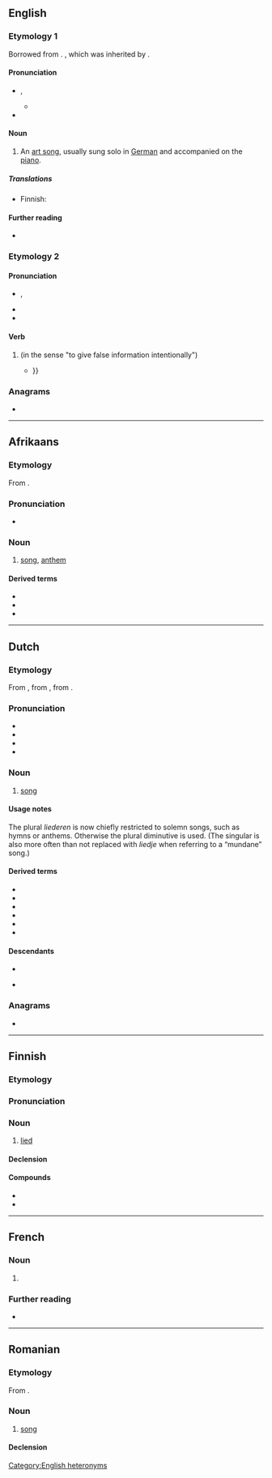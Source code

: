 {{also|Lied}}
==English==

===Etymology 1===
Borrowed from {{bor|en|de|Lied||song}}. {{doublet|en|leed}}, which was inherited by {{cog|ang|leoþ||poem}}.

====Pronunciation====
* {{enPR|lēd}}, {{IPA|en|/liːd/}}
** {{audio|en|LL-Q1860 (eng)-Vealhurl-lied 2.wav|Audio (UK)}}
* {{rhymes|en|iːd|s=1}}

====Noun====
{{en-noun|lieder}}

# {{lb|en|music}} An [[art song]], usually sung solo in [[German]] and accompanied on the [[piano]].

=====Translations=====
{{trans-top|German art song}}
* Finnish: {{t+|fi|lied}}
{{trans-mid}}
{{trans-bottom}}

====Further reading====
* {{pedia}}

===Etymology 2===
{{nonlemma}}

====Pronunciation====
* {{enPR|līd}}, {{IPA|en|/laɪd/}}
* {{audio|en|LL-Q1860 (eng)-Vealhurl-lied.wav |Audio (UK)}}
* {{rhymes|en|aɪd|s=1}}

====Verb====
{{head|en|verb form}}

# {{en-past of|lie|id=false}} (in the sense "to give false information intentionally")
#*{{quote-book|en|url=https://books.google.com.tr/books?id=12YvIiReuJcC&pg=PA211&dq=%22++put+on+an++unemotional+%22|title=Country Music: And Other Stories|author=Arelo Sederberg|publisher=iUniverse|isbn=9780595421930|date=2006-12|page=211|passage=“They put on an unemotional face but they're concerned, all right,” he said. “I '''lied''', you know, and they know it. At least Sam knows it. This just might not be so routine a procedure. But we have to go in, and right now....}}}}

===Anagrams===
* {{anagrams|en|a=deil|Diel|IDLE|Idle|Lide|deli|diel|eild|idle}}

[[Category:English heteronyms]]

----

==Afrikaans==
{{wikipedia|lang=af}}

===Etymology===
From {{bor|af|nl|lied}}.

===Pronunciation===
* {{audio|af|LL-Q14196 (afr)-Anon1314-lied.wav|Audio}}

===Noun===
{{af-noun|liedere|liedjie}}

# [[song]], [[anthem]]

====Derived terms====
* {{l|af|klaaglied}}
* {{l|af|treurlied}}
* {{l|af|volkslied}}

----

==Dutch==
{{wikipedia|lang=nl}}

===Etymology===
From {{inh|nl|dum|liet}}, from {{inh|nl|odt|*lioth}}, from {{inh|nl|gem-pro|*leuþą}}.

===Pronunciation===
* {{IPA|nl|/lit/}}
* {{audio|nl|Nl-lied.ogg}}
* {{rhymes|nl|it|s=1}}
* {{homophones|nl|liet}}

===Noun===
{{nl-noun|n|-eren|liedje}}

# [[song]]

====Usage notes====
The plural ''liederen'' is now chiefly restricted to solemn songs, such as hymns or anthems. Otherwise the plural diminutive {{m|nl|liedjes}} is used. (The singular is also more often than not replaced with ''liedje'' when referring to a “mundane” song.)

====Derived terms====
* {{l|nl|kerstlied}}
* {{l|nl|levenslied}}
* {{l|nl|loflied}}
* {{l|nl|strijdlied}}
* {{l|nl|treurlied}}
* {{l|nl|volkslied}}

====Descendants====
* {{desc|af|lied}}
* {{desc|dcr|liederen}} {{q|from the plural}}

===Anagrams===
* {{l|nl|leid}}

----

==Finnish==

===Etymology===
{{bor|fi|de|Lied||lied}}

===Pronunciation===
{{fi-p|liid}}

===Noun===
{{fi-noun}}

# [[#English|lied]] {{gloss|type of German art song}}

====Declension====
{{fi-decl-risti|i=0|lied|||ä}}

====Compounds====
* {{l|fi|liedkonsertti}}
* {{l|fi|liedlaulaja}}

----

==French==

===Noun===
{{fr-noun|m}}

# {{l|en|lied}} {{gloss|song}}

===Further reading===
* {{R:TLFi}}

----

==Romanian==

===Etymology===
From {{bor|ro|de|Lied}}.

===Noun===
{{ro-noun|n|lieduri}}

# [[song]]

====Declension====
{{ro-noun-n-uri}}
